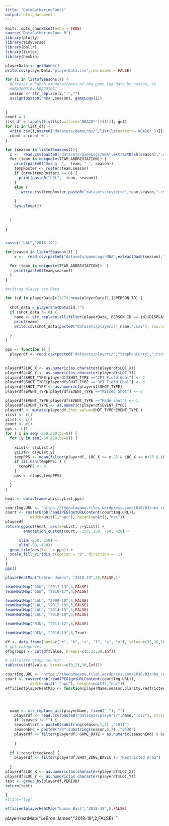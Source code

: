 ```yaml
---
title: "DataGatheringFuncs"
output: html_document
---
```


```r
knitr::opts_chunk$set(echo = TRUE)
source("DataGatheringFunc.R")
library(plotly)
library(tidyverse)
library(ballr)
library(tictoc)
library(hexbin)

```
```r
playerData <- getNames()
write.csv(playerData,"playerData.csv",row.names = FALSE)

for (i in listofSeasons()) {
  #Creates a bunch of dataframes of nba game log data by season, ex
  #NBA200910, NBA201011
  season <- str_replace(i,"-","")
  assign(paste0("NBA",season), gameLogs(i))
  
  
}
count = 1
list_df = lapply(list(ls(pattern='NBA20*'))[[1]], get)
for (i in list_df) {
  write.csv(i,paste0("datasets/gameLogs/",list(ls(pattern='NBA20*'))[[1]][count],".csv"),row.names = FALSE)
  count = count + 1
}

```
```r
for (season in listofSeasons()){
  x <-  read.csv(paste0("datasets/gameLogs/NBA",extractDash(season),".csv"),stringsAsFactors = FALSE)
  for (team in unique(x$TEAM_ABBREVIATION)) {
    print(paste0("Doing  ",  team, " ", season))
    tempRoster <- roster(team,season)
    if (nrow(tempRoster) == 0) {
      print(paste0("LOL",  team, season))
    }
    else {
       write.csv(tempRoster,paste0("datasets/rosters/",team,season,".csv"),row.names = FALSE)
      
    }
    Sys.sleep(2)
   
    
  }
  
}



```
```r
roster("LAL","2018-19")
```
```r
for(season in listofSeasons()) {
    x <-  read.csv(paste0("datasets/gameLogs/NBA",extractDash(season),".csv"),stringsAsFactors = FALSE)

  for (team in unique(x$TEAM_ABBREVIATION))  {
    print(paste0(team,season))
  }
}
```
```R
#Writing player csv data

for (id in playerData[c(1279:nrow(playerData)),]$PERSON_ID) {
  
  shot_data = playerShotData(id,"")
  if (shot_data != 0) {
    name <- str_replace_all(filter(playerData, PERSON_ID == id)$DISPLAY_FIRST_LAST[[1]], fixed(" "), "")
    print(name)
    write.csv(shot_data,paste0("datasets/players/",name,".csv"), row.names= FALSE)
    
  }
}


```



```r
pps <- function () {
  playerdf <- read.csv(paste0("datasets/players/","StephenCurry",".csv"), stringsAsFactors = FALSE)
  

playerdf$LOC_X <- as.numeric(as.character(playerdf$LOC_X))
playerdf$LOC_Y <- as.numeric(as.character(playerdf$LOC_Y))
playerdf$SHOT_TYPE[playerdf$SHOT_TYPE =="2PT Field Goal"] <- 2
playerdf$SHOT_TYPE[playerdf$SHOT_TYPE =="3PT Field Goal"] <- 3
playerdf$SHOT_TYPE <- as.numeric(playerdf$SHOT_TYPE) 
playerdf$EVENT_TYPE[playerdf$EVENT_TYPE =="Missed Shot"] <- 0

playerdf$EVENT_TYPE[playerdf$EVENT_TYPE =="Made Shot"] <- 1
playerdf$EVENT_TYPE <- as.numeric(playerdf$EVENT_TYPE) 
playerdf <- mutate(playerdf,Shot_value=SHOT_TYPE*EVENT_TYPE )
xList <- c()
yList <- c()
count <- c()
pps <- c()
for ( x in seq(-260,260,by=8)) {
  for (y in seq(-60,420,by=8)) {
    
    xList<- c(xList,x)
    yList<- c(yList,y)
    tempPPS <- mean(filter(playerdf, LOC_X >= x-25 & LOC_X <= x+25 & LOC_Y >= y-25 & LOC_Y <= y+25)$Shot_value )
    if (is.nan(tempPPS) ) {
      tempPPS <- 0
    }
    pps <- c(pps,tempPPS)

  }
}

heat <- data.frame(xList,yList,pps)

courtImg.URL <- "https://thedatagame.files.wordpress.com/2016/03/nba_court.jpg"
court <- rasterGrob(readJPEG(getURLContent(courtImg.URL)),
           width=unit(1,"npc"), height=unit(1,"npc"))
playerdf
return(ggplot(heat, aes(x=xList, y=yList)) +
        annotation_custom(court, -250, 250, -50, 420) +

      xlim(-250, 250) +
      ylim(-50, 420)+
  geom_tile(aes(fill = pps)) +
  scale_fill_viridis_c(option = "B", direction = -1)
)
}
pps()


```


```r
playerHeatMap("LeBron James", "2018-19",20,FALSE,1)


```
```R
teamHeatMap("GSW", "2012-13",4,FALSE)
teamHeatMap("GSW", "2016-17",4,FALSE)
```
```R
teamHeatMap("LAL", "2009-10",5,FALSE)
teamHeatMap("LAL", "2012-13",5,FALSE)
teamHeatMap("LAL", "2014-15",5,FALSE)
teamHeatMap("LAL", "2018-19",5,FALSE)
```
```R
teamHeatMap("NJN", "2011-12",8,FALSE)


```
```r
teamHeatMap("DEN", "2018-19",6,True)
```
```r
df <- data.frame(name=c("r", "h", "s", "l", "e", "m"), value=c(35,20,16,40,23,40))
# get categories
df$groups <- cut(df$value, breaks=c(0,21,30,Inf))

# calculate group counts:
table(cut(df$value, breaks=c(0,21,30,Inf)))


```
```r
courtImg.URL <- "https://thedatagame.files.wordpress.com/2016/03/nba_court.jpg"
court <- rasterGrob(readJPEG(getURLContent(courtImg.URL)),
           width=unit(1,"npc"), height=unit(1,"npc"))
efficientplayerHeatMap <- function(playerName,season,clarity,restrictedArea) {




  name <- str_replace_all(playerName, fixed(" "), "")
    playerdf <- read.csv(paste0("datasets/players/",name,".csv"), stringsAsFactors = FALSE)
    if (season != "") {
    seasonStart = paste0(substring(season,1,4) ,"1011")
    seasonEnd = paste0("20",substring(season,6,7) ,"0430")
    playerdf <- filter(playerdf, GAME_DATE < as.numeric(seasonEnd) & GAME_DATE > seasonStart)
      
    }
    
  if (!restrictedArea) {
    playerdf <- filter(playerdf,SHOT_ZONE_BASIC != "Restricted Area")
    
  }
playerdf$LOC_X <- as.numeric(as.character(playerdf$LOC_X))
playerdf$LOC_Y <- as.numeric(as.character(playerdf$LOC_Y))
test <- group_by(playerdf,PERIOD)
return(test)

}
#trans="log"

efficientplayerHeatMap("Lonzo Ball","2018-19",5,FALSE)

```

playerHeatMap("LeBron James","2018-19",2,FALSE)
```

